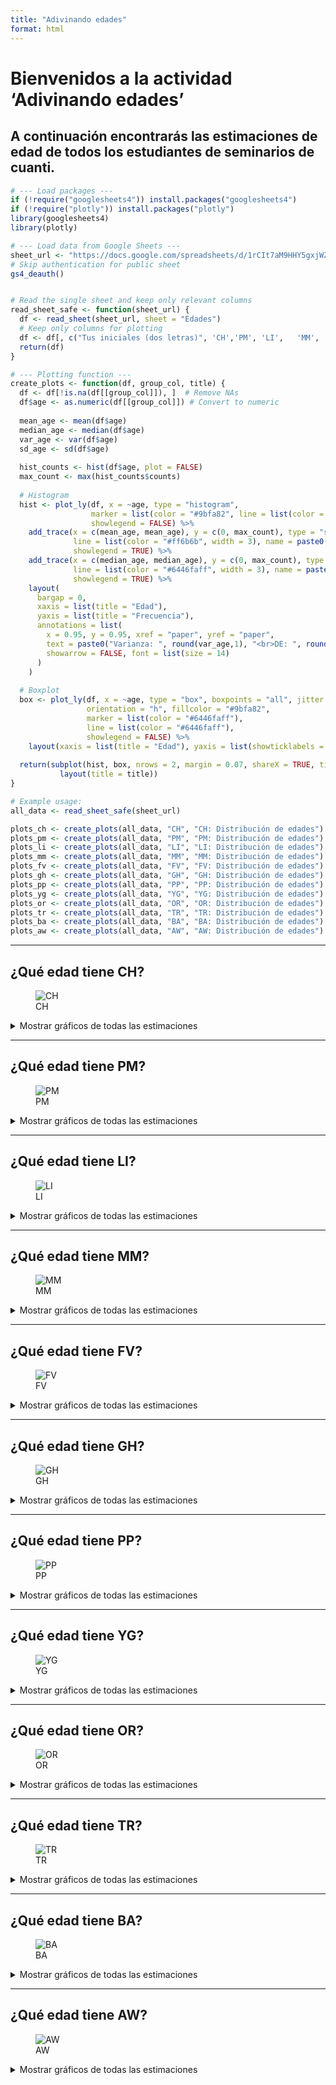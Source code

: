 ```yaml
---
title: "Adivinando edades"
format: html
---
```


# Bienvenidos a la actividad 'Adivinando edades'

## A continuación encontrarás las estimaciones de edad de todos los estudiantes de seminarios de cuanti.

```r
# --- Load packages ---
if (!require("googlesheets4")) install.packages("googlesheets4")
if (!require("plotly")) install.packages("plotly")
library(googlesheets4)
library(plotly)

# --- Load data from Google Sheets ---
sheet_url <- "https://docs.google.com/spreadsheets/d/1rCIt7aM9HHY5gxjWZVtqXMmn-m4CEI85U_n6u5dpWsI"
# Skip authentication for public sheet
gs4_deauth()


# Read the single sheet and keep only relevant columns
read_sheet_safe <- function(sheet_url) {
  df <- read_sheet(sheet_url, sheet = "Edades")
  # Keep only columns for plotting
  df <- df[, c("Tus iniciales (dos letras)", 'CH','PM',	'LI',	'MM',	'FV',	'GH',	'PP',	'YG',	'OR',	'TR',	'BA',	'AW')]
  return(df)
}

# --- Plotting function ---
create_plots <- function(df, group_col, title) {
  df <- df[!is.na(df[[group_col]]), ]  # Remove NAs
  df$age <- as.numeric(df[[group_col]]) # Convert to numeric
  
  mean_age <- mean(df$age)
  median_age <- median(df$age)
  var_age <- var(df$age)
  sd_age <- sd(df$age)
  
  hist_counts <- hist(df$age, plot = FALSE)
  max_count <- max(hist_counts$counts)
  
  # Histogram
  hist <- plot_ly(df, x = ~age, type = "histogram",
                  marker = list(color = "#9bfa82", line = list(color = "#6446faff", width = 1)),
                  showlegend = FALSE) %>%
    add_trace(x = c(mean_age, mean_age), y = c(0, max_count), type = "scatter", mode = "lines",
              line = list(color = "#ff6b6b", width = 3), name = paste0("Media: ", round(mean_age,1)),
              showlegend = TRUE) %>%
    add_trace(x = c(median_age, median_age), y = c(0, max_count), type = "scatter", mode = "lines",
              line = list(color = "#6446faff", width = 3), name = paste0("Mediana: ", round(median_age,1)),
              showlegend = TRUE) %>%
    layout(
      bargap = 0,
      xaxis = list(title = "Edad"),
      yaxis = list(title = "Frecuencia"),
      annotations = list(
        x = 0.95, y = 0.95, xref = "paper", yref = "paper",
        text = paste0("Varianza: ", round(var_age,1), "<br>DE: ", round(sd_age,1)),
        showarrow = FALSE, font = list(size = 14)
      )
    )
  
  # Boxplot
  box <- plot_ly(df, x = ~age, type = "box", boxpoints = "all", jitter = 0.3,
                 orientation = "h", fillcolor = "#9bfa82",
                 marker = list(color = "#6446faff"),
                 line = list(color = "#6446faff"),
                 showlegend = FALSE) %>%
    layout(xaxis = list(title = "Edad"), yaxis = list(showticklabels = FALSE))
  
  return(subplot(hist, box, nrows = 2, margin = 0.07, shareX = TRUE, titleX = TRUE) %>%
           layout(title = title))
}

# Example usage:
all_data <- read_sheet_safe(sheet_url)

plots_ch <- create_plots(all_data, "CH", "CH: Distribución de edades")
plots_pm <- create_plots(all_data, "PM", "PM: Distribución de edades")
plots_li <- create_plots(all_data, "LI", "LI: Distribución de edades")
plots_mm <- create_plots(all_data, "MM", "MM: Distribución de edades")
plots_fv <- create_plots(all_data, "FV", "FV: Distribución de edades")
plots_gh <- create_plots(all_data, "GH", "GH: Distribución de edades")
plots_pp <- create_plots(all_data, "PP", "PP: Distribución de edades")
plots_yg <- create_plots(all_data, "YG", "YG: Distribución de edades")
plots_or <- create_plots(all_data, "OR", "OR: Distribución de edades")
plots_tr <- create_plots(all_data, "TR", "TR: Distribución de edades")
plots_ba <- create_plots(all_data, "BA", "BA: Distribución de edades")
plots_aw <- create_plots(all_data, "AW", "AW: Distribución de edades")

```

------------------------------------------------------------------------

## ¿Qué edad tiene CH?

![CH](images/CH_49.jpeg)


<details>

<summary>Mostrar gráficos de todas las estimaciones</summary>

```r
plots_ch
```

</details>

------------------------------------------------------------------------

## ¿Qué edad tiene PM?


![PM](images/PM_10.jpeg)

<details>

<summary>Mostrar gráficos de todas las estimaciones</summary>

```r
plots_pm
```

</details>


------------------------------------------------------------------------

## ¿Qué edad tiene LI?


![LI](images/LI_45.jpeg)
<details>

<summary>Mostrar gráficos de todas las estimaciones</summary>

```r
plots_li
```

</details>
------------------------------------------------------------------------

## ¿Qué edad tiene MM?


![MM](images/MM_63.jpeg)
<details>

<summary>Mostrar gráficos de todas las estimaciones</summary>

```r
plots_mm
```

</details>

------------------------------------------------------------------------

## ¿Qué edad tiene FV?


![FV](images/FV_17.jpeg)
<details>

<summary>Mostrar gráficos de todas las estimaciones</summary>

```r
plots_fv
```

</details>

------------------------------------------------------------------------

## ¿Qué edad tiene GH?


![GH](images/GH_76.jpeg)
<details>

<summary>Mostrar gráficos de todas las estimaciones</summary>

```r
plots_gh
```

</details>

------------------------------------------------------------------------

## ¿Qué edad tiene PP?


![PP](images/PP_13.jpeg)
<details>

<summary>Mostrar gráficos de todas las estimaciones</summary>

```r
plots_pp
```

</details>

------------------------------------------------------------------------

## ¿Qué edad tiene YG?


![YG](images/YG_25.jpeg)
<details>

<summary>Mostrar gráficos de todas las estimaciones</summary>

```r
plots_yg
```

</details>

------------------------------------------------------------------------

## ¿Qué edad tiene OR?


![OR](images/OR_77.jpeg)
<details>

<summary>Mostrar gráficos de todas las estimaciones</summary>

```r
plots_or
```

</details>

------------------------------------------------------------------------

## ¿Qué edad tiene TR?


![TR](images/TR_37.jpeg)
<details>

<summary>Mostrar gráficos de todas las estimaciones</summary>

```r
plots_tr
```

</details>

------------------------------------------------------------------------

## ¿Qué edad tiene BA?


![BA](images/BA_02.jpeg)
<details>

<summary>Mostrar gráficos de todas las estimaciones</summary>

```r
plots_ba
```

</details>

------------------------------------------------------------------------

## ¿Qué edad tiene AW?


![AW](images/AW_24.jpeg)
<details>

<summary>Mostrar gráficos de todas las estimaciones</summary>

```r
plots_aw
```

</details>